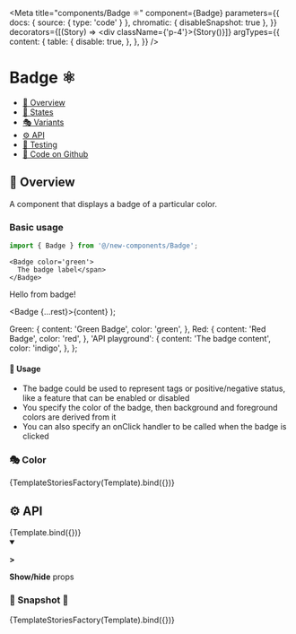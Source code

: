 

<Meta
  title="components/Badge ⚛️"
  component={Badge}
  parameters={{
    docs: { source: { type: 'code' } },
    chromatic: { disableSnapshot: true },
  }}
  decorators={[(Story) => <div className={'p-4'}>{Story()}</div>]}
  argTypes={{
    content: {
      table: {
        disable: true,
      },
    },
  }}
/>

# Badge ⚛️

- [🧰 Overview](#-overview)
- [🔁 States](#-states)
- [🎭 Variants](#-variants)
- [⚙️ API](#%EF%B8%8F-api)
- [🧪 Testing](#-testing)
- [🐙 Code on Github](https://github.com/hasura/graphql-engine-mono/tree/main/console/src/new-components/Badge/Badge.tsx)

## 🧰 Overview

A component that displays a badge of a particular color.

### Basic usage

```ts
import { Badge } from '@/new-components/Badge';
```

```tsx
<Badge color='green'>
  The badge label</span>
</Badge>
```

<Canvas>
  <Story name="Overview">
    <div>
      <Badge color={'green'} onClick={action('onClick')}>
        Hello from badge!
      </Badge>
    </div>
  </Story>
</Canvas>

  <Badge {...rest}>{content}</Badge>
);

  Green: {
    content: 'Green Badge',
    color: 'green',
  },
  Red: {
    content: 'Red Badge',
    color: 'red',
  },
  'API playground': {
    content: 'The badge content',
    color: 'indigo',
  },
};

#### 🚦 Usage

- The badge could be used to represent tags or positive/negative status, like a feature that can be enabled or disabled
- You specify the color of the badge, then background and foreground colors are derived from it
- You can also specify an onClick handler to be called when the badge is clicked

### 🎭 Color

<Canvas>
  <Story
    name="Variant - Color"
    args={{
      Green: stories['Green'],
      Red: stories['Red'],
    }}
  >
    {TemplateStoriesFactory(Template).bind({})}
  </Story>
</Canvas>

## ⚙️ API

<Canvas>
  <Story name="API playground" args={stories['API playground']}>
    {Template.bind({})}
  </Story>
</Canvas>

<details open>
  <summary className="mdx-collapsible-section">
    <p className="mdx-collapsible-section__chevron">
      <strong>&gt;</strong>
    </p>
    <p className="mdx-collapsible-section__label">
      <strong>Show/hide</strong> props
    </p>
  </summary>
  <ArgsTable story="API playground" />
</details>

### 🧪 Snapshot 📸

<Canvas>
  <Story
    name="Testing - Snapshot"
    args={stories}
    parameters={{
      chromatic: { disableSnapshot: false },
    }}
  >
    {TemplateStoriesFactory(Template).bind({})}
  </Story>
</Canvas>
